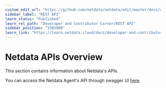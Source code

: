 ```yaml
---
custom_edit_url: "https://github.com/netdata/netdata/edit/master/docs/category-overview-pages/netdata-apis.md"
sidebar_label: "REST API"
learn_status: "Published"
learn_rel_path: "Developer and Contributor Corner/REST API"
sidebar_position: "1502000"
learn_link: "https://learn.netdata.cloud/docs/developer-and-contributor-corner/rest-api/rest-api"
---
```


# Netdata APIs Overview

This section contains information about Netdata's APIs.

You can access the Netdata Agent's API through swagger UI [here](/api).
